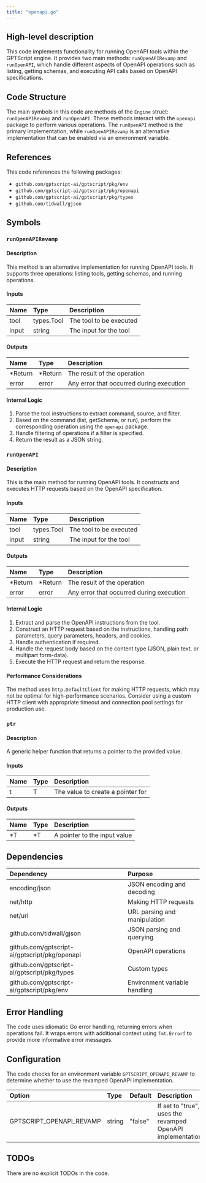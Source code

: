 ```yaml
---
title: "openapi.go"
---
```


## High-level description
This code implements functionality for running OpenAPI tools within the GPTScript engine. It provides two main methods: `runOpenAPIRevamp` and `runOpenAPI`, which handle different aspects of OpenAPI operations such as listing, getting schemas, and executing API calls based on OpenAPI specifications.

## Code Structure
The main symbols in this code are methods of the `Engine` struct: `runOpenAPIRevamp` and `runOpenAPI`. These methods interact with the `openapi` package to perform various operations. The `runOpenAPI` method is the primary implementation, while `runOpenAPIRevamp` is an alternative implementation that can be enabled via an environment variable.

## References
This code references the following packages:
- `github.com/gptscript-ai/gptscript/pkg/env`
- `github.com/gptscript-ai/gptscript/pkg/openapi`
- `github.com/gptscript-ai/gptscript/pkg/types`
- `github.com/tidwall/gjson`

## Symbols

### `runOpenAPIRevamp`
#### Description
This method is an alternative implementation for running OpenAPI tools. It supports three operations: listing tools, getting schemas, and running operations.

#### Inputs
| Name | Type | Description |
|:-----|:-----|:------------|
| tool | types.Tool | The tool to be executed |
| input | string | The input for the tool |

#### Outputs
| Name | Type | Description |
|:-----|:-----|:------------|
| *Return | *Return | The result of the operation |
| error | error | Any error that occurred during execution |

#### Internal Logic
1. Parse the tool instructions to extract command, source, and filter.
2. Based on the command (list, getSchema, or run), perform the corresponding operation using the `openapi` package.
3. Handle filtering of operations if a filter is specified.
4. Return the result as a JSON string.

### `runOpenAPI`
#### Description
This is the main method for running OpenAPI tools. It constructs and executes HTTP requests based on the OpenAPI specification.

#### Inputs
| Name | Type | Description |
|:-----|:-----|:------------|
| tool | types.Tool | The tool to be executed |
| input | string | The input for the tool |

#### Outputs
| Name | Type | Description |
|:-----|:-----|:------------|
| *Return | *Return | The result of the operation |
| error | error | Any error that occurred during execution |

#### Internal Logic
1. Extract and parse the OpenAPI instructions from the tool.
2. Construct an HTTP request based on the instructions, handling path parameters, query parameters, headers, and cookies.
3. Handle authentication if required.
4. Handle the request body based on the content type (JSON, plain text, or multipart form-data).
5. Execute the HTTP request and return the response.

#### Performance Considerations
The method uses `http.DefaultClient` for making HTTP requests, which may not be optimal for high-performance scenarios. Consider using a custom HTTP client with appropriate timeout and connection pool settings for production use.

### `ptr`
#### Description
A generic helper function that returns a pointer to the provided value.

#### Inputs
| Name | Type | Description |
|:-----|:-----|:------------|
| t | T | The value to create a pointer for |

#### Outputs
| Name | Type | Description |
|:-----|:-----|:------------|
| *T | *T | A pointer to the input value |

## Dependencies
| Dependency | Purpose |
|:-----------|:--------|
| encoding/json | JSON encoding and decoding |
| net/http | Making HTTP requests |
| net/url | URL parsing and manipulation |
| github.com/tidwall/gjson | JSON parsing and querying |
| github.com/gptscript-ai/gptscript/pkg/openapi | OpenAPI operations |
| github.com/gptscript-ai/gptscript/pkg/types | Custom types |
| github.com/gptscript-ai/gptscript/pkg/env | Environment variable handling |

## Error Handling
The code uses idiomatic Go error handling, returning errors when operations fail. It wraps errors with additional context using `fmt.Errorf` to provide more informative error messages.

## Configuration
The code checks for an environment variable `GPTSCRIPT_OPENAPI_REVAMP` to determine whether to use the revamped OpenAPI implementation.

| Option | Type | Default | Description |
|:-------|:-----|:--------|:------------|
| GPTSCRIPT_OPENAPI_REVAMP | string | "false" | If set to "true", uses the revamped OpenAPI implementation |

## TODOs
There are no explicit TODOs in the code.